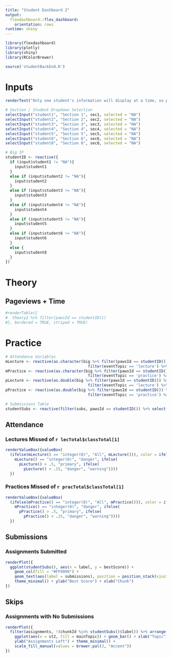```yaml
---
title: "Student Dashboard 2"
output: 
  flexdashboard::flex_dashboard:
    orientation: rows
runtime: shiny
---
```


```r
library(flexdashboard)
library(plotly)
library(shiny)
library(RColorBrewer)

source('studentBackEnd.R')
```


Inputs {.sidebar}
===================================
```r
renderText("Only one student's information will display at a time, so please return the selection to 'Select a Student' before you select a student from another section.")

# Section / Student Dropdown Selection
selectInput("student1", "Section 1", sec1, selected = "NA")
selectInput("student2", "Section 2", sec2, selected = "NA")
selectInput("student3", "Section 3", sec3, selected = "NA")
selectInput("student4", "Section 4", sec4, selected = "NA")
selectInput("student5", "Section 5", sec5, selected = "NA")
selectInput("student6", "Section 6", sec6, selected = "NA")
selectInput("student8", "Section 8", sec8, selected = "NA")

# Big IF
studentID <- reactive({
  if (input$student1 != "NA"){
    input$student1
  }
  else if (input$student2 != "NA"){
    input$student2
  }
  else if (input$student3 != "NA"){
    input$student3
  }
  else if (input$student4 != "NA"){
    input$student4
  }
  else if (input$student5 != "NA"){
    input$student5
  }
  else if (input$student6 != "NA"){
    input$student6
  }
  else {
    input$student8
  }
})
```


Theory
====================================

Pageviews + Time
---------------------------
```r
#renderTable({
#  theory2 %>% filter(pawsId == studentID())
#}, bordered = TRUE, striped = TRUE)
```


Practice
================================

```r
# Attendance Variables
mLecture <- reactive(as.character(big %>% filter(pawsId == studentID()) %>% 
                                    filter(eventTopic == 'lecture') %>% select(missed)))
mPractice <- reactive(as.character(big %>% filter(pawsId == studentID()) %>% 
                                    filter(eventTopic == 'practice') %>% select(missed)))
pLecture <- reactive(as.double(big %>% filter(pawsId == studentID()) %>% 
                                    filter(eventTopic == 'lecture') %>% select(attPerc)))
pPractice <- reactive(as.double(big %>% filter(pawsId == studentID()) %>% 
                                    filter(eventTopic == 'practice') %>% select(attPerc)))

# Submissions Table
studentSubs <- reactive(filter(subs, pawsId == studentID()) %>% select(label, submissions, bestScore))
```

Attendance
------------------------------

### Lectures Missed of `r lecTotal$classTotal[1]`
```r
renderValueBox({valueBox(
  (ifelse(mLecture() == "integer(0)", "All", mLecture())), color = ifelse(
    mLecture() == "integer(0)", "danger", ifelse(
      pLecture() > .5, "primary", ifelse(
        pLecture() < .25, "danger", "warning"))))
  })
```

### Practices Missed of `r pracTotal$classTotal[1]`
```r
renderValueBox({valueBox(
  (ifelse(mPractice() == "integer(0)", "All", mPractice())), color = ifelse(
    mPractice() == "integer(0)", "danger", ifelse(
      pPractice() > .5, "primary", ifelse(
        pPractice() < .25, "danger", "warning"))))
  })
```

Submissions
-------------------------------

### Assignments Submitted
```r
renderPlot({
  ggplot(studentSubs(), aes(x = label, y = bestScore)) +
    geom_col(fill = "#FF9999") + 
    geom_text(aes(label = submissions), position = position_stack(vjust = .5), size = 10) + 
    theme_minimal() + ylab("Best Score") + xlab("Chunk")
})
```

Skips
------------------------------

### Assignments with No Submissions
```r
renderPlot({
  filter(assignments, !(chunkId %in% studentSubs()$label)) %>% arrange(chunkId) %>%
    ggplot(aes(x = st2, fill = mainTopic)) + geom_bar() + xlab("Topic") + 
    ylab("Assignments Left") + theme_minimal() + 
    scale_fill_manual(values = brewer.pal(3, "Accent"))
})
```

